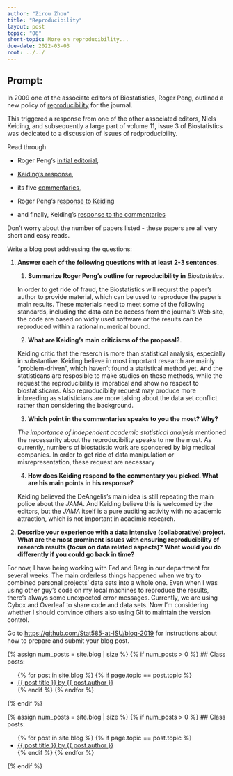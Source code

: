 ```yaml
---
author: "Zirou Zhou"
title: "Reproducibility"
layout: post
topic: "06"
short-topic: More on reproducibility...
due-date: 2022-03-03
root: ../../
---
```


## Prompt:

In 2009 one of the associate editors of Biostatistics, Roger Peng, outlined a new policy of [reproducibility](https://doi.org/10.1093/biostatistics/kxp014) for the journal. 

This triggered a response from one of the other associated editors, Niels Keiding, and subsequently a large part of volume 11, issue 3 of Biostatistics was dedicated to a discussion of issues of redproducibility. 


Read through 

- Roger Peng's [initial editorial](https://doi.org/10.1093/biostatistics/kxp014), 

- [Keiding's response](https://doi.org/10.1093/biostatistics/kxq033),

- its five [commentaries](https://academic.oup.com/biostatistics/issue/11/3),  

- Roger Peng's [response to Keiding](https://doi.org/10.1093/biostatistics/kxq032)

- and finally, Keiding's [response to the commentaries](https://doi.org/10.1093/biostatistics/kxq034)

Don't worry about the number of papers listed - these papers are all very short and easy reads. 


Write a blog post addressing the questions: 

1. **Answer each of the following questions with at least 2-3 sentences.**

    1. **Summarize Roger Peng's outline for reproducibility in** *Biostatistics*. 
    
    In order to get ride of fraud, the Biostatistics will requrst the paper's author to provide material, which can be used to reproduce the paper's main results. These materials need to meet some of the following standards, including the data can be access from the journal's Web site, the code are based on widly used software or the results can be reproduced within a rational numerical bound.
    
    2. **What are Keiding's main criticisms of the proposal?**. 
    
    Keiding critic that the reserch is more than statistical analysis, especially in substantive. Keiding believe in most important research are mainly "problem-driven", which haven't found a statistical method yet. And the statisticans are resposible to make studies on these methods, while the request the reproducibility is impratical and show no respect to biostatisticans. Also reproduciblity request may produce more inbreeding as statisticians are more talking about the data set conflict rather than considering the background.
    
    3. **Which point in the commentaries speaks to you the most? Why?**
    
    *The importance of independent academic statistical analysis* mentioned the necessarity about the reproducibility speaks to me the most. As currently, numbers of biostatistic work are sponcered by big medical companies. In order to get ride of data manipulation or misrepresentation, these request are necessary
    
    4. **How does Keiding respond to the commentary you picked. What are his main points in his response?**
    
    Keiding believed the DeAngelis's main idea is still repeating the main police about the *JAMA*. And Keiding believe this is welcomed by the editors, but the *JAMA* itself is a pure auditing activity with no academic attraction, which is not important in acadimic research.
    
2. **Describe your experience with a data intensive (collaborative) project. What are the most prominent issues with ensuring reproducibility of research results (focus on data related aspects)? What would you do differently if you could go back in time?**

  For now, I have being working with Fed and Berg in our department for several weeks. The main orderless things happened when we try to combined personal projects' data sets into a whole one. Even when I was using other guy's code on my local machines to reproduce the results, there's always some unexpected error messages. Currently, we are using Cybox and Overleaf to share code and data sets. Now I'm considering whether I should convince others also using Git to maintain the version control.

Go to [https://github.com/Stat585-at-ISU/blog-2019](https://github.com/Stat585-at-ISU/blog-2019) for instructions about how to prepare and submit your blog post.


{% assign num_posts = site.blog | size %}
{% if num_posts > 0 %}
## Class posts:

<ul>
{% for post in site.blog %}
  {% if page.topic == post.topic %}
  <li><a href="{{ post.url }}">{{ post.title }} by {{ post.author }}</a></li>
  {% endif %}
{% endfor %}
</ul>
{% endif %}



{% assign num_posts = site.blog | size %}
{% if num_posts > 0 %}
## Class posts:

<ul>
{% for post in site.blog %}
  {% if page.topic == post.topic %}
  <li><a href="{{ post.url }}">{{ post.title }} by {{ post.author }}</a></li>
  {% endif %}
{% endfor %}
</ul>
{% endif %}
